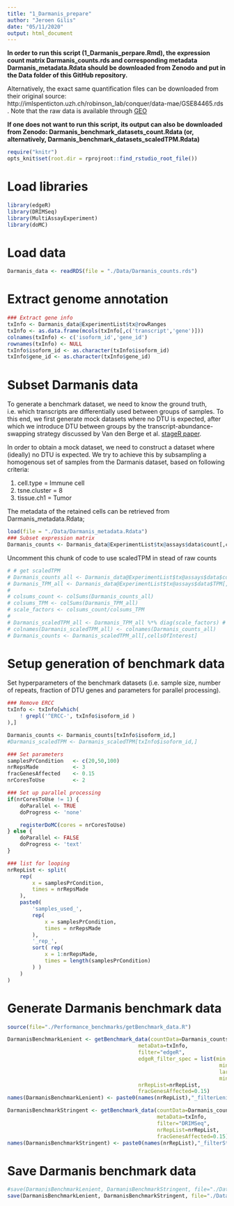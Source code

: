 ```yaml
---
title: "1_Darmanis_prepare"
author: "Jeroen Gilis"
date: "05/11/2020"
output: html_document
---
```


**In order to run this script (1_Darmanis_perpare.Rmd), the expression count matrix Darmanis_counts.rds and corresponding metadata Darmanis_metadata.Rdata should be downloaded from Zenodo and put in the Data folder of this GitHub repository.**

Alternatively, the exact same quantification files can be downloaded from their original source: http://imlspenticton.uzh.ch/robinson_lab/conquer/data-mae/GSE84465.rds . Note that the raw data is available through [GEO](https://www.ncbi.nlm.nih.gov/geo/query/acc.cgi?acc=GSE84465)

**If one does not want to run this script, its output can also be downloaded from Zenodo: Darmanis_benchmark_datasets_count.Rdata (or, alternatively, Darmanis_benchmark_datasets_scaledTPM.Rdata) **

```r
require("knitr")
opts_knit$set(root.dir = rprojroot::find_rstudio_root_file())
```

# Load libraries

```r
library(edgeR)
library(DRIMSeq)
library(MultiAssayExperiment)
library(doMC)
```

# Load data

```r
Darmanis_data <- readRDS(file = "./Data/Darmanis_counts.rds")
```

# Extract genome annotation

```r
### Extract gene info
txInfo <- Darmanis_data@ExperimentList$tx@rowRanges
txInfo <- as.data.frame(mcols(txInfo[,c('transcript','gene')]))
colnames(txInfo) <- c('isoform_id','gene_id')
rownames(txInfo) <- NULL
txInfo$isoform_id <- as.character(txInfo$isoform_id)
txInfo$gene_id <- as.character(txInfo$gene_id)
```

# Subset Darmanis data

To generate a benchmark dataset, we need to know the ground truth, i.e. which transcripts are differentially used between groups of samples. To this end, we first generate mock datasets where no DTU is expected, after which we introduce DTU between groups by the transcript-abundance-swapping strategy discussed by Van den Berge et al. [stageR paper](https://doi.org/10.1186/s13059-017-1277-0).

In order to obtain a mock dataset, we need to construct a dataset where (ideally) no DTU is expected. We try to achieve this by subsampling a homogenous set of samples from the Darmanis dataset, based on following criteria:

1. cell.type = Immune cell
2. tsne.cluster = 8
3. tissue.ch1 = Tumor

The metadata of the retained cells can be retrieved from Darmanis_metadata.Rdata;

```r
load(file = "./Data/Darmanis_metadata.Rdata")
### Subset expression matrix
Darmanis_counts <- Darmanis_data@ExperimentList$tx@assays$data$count[,cellsOfInterest] # count input
```

Uncomment this chunk of code to use scaledTPM in stead  of raw counts

```r
# # get scaledTPM
# Darmanis_counts_all <- Darmanis_data@ExperimentList$tx@assays$data$count[,cellsOfInterest] # count input
# Darmanis_TPM_all <- Darmanis_data@ExperimentList$tx@assays$data$TPM[,cellsOfInterest] # TPM input
# 
# colsums_count <- colSums(Darmanis_counts_all)
# colsums_TPM <- colSums(Darmanis_TPM_all)
# scale_factors <- colsums_count/colsums_TPM
# 
# Darmanis_scaledTPM_all <- Darmanis_TPM_all %*% diag(scale_factors) # scaledTPM input
# colnames(Darmanis_scaledTPM_all) <- colnames(Darmanis_counts_all)
# Darmanis_counts <- Darmanis_scaledTPM_all[,cellsOfInterest]
```

# Setup generation of benchmark data

Set hyperparameters of the benchmark datasets (i.e. sample size, number of repeats, fraction of DTU genes and parameters for parallel processing).

```r
### Remove ERCC
txInfo <- txInfo[which(
    ! grepl('^ERCC-', txInfo$isoform_id )
),]

Darmanis_counts <- Darmanis_counts[txInfo$isoform_id,]
#Darmanis_scaledTPM <- Darmanis_scaledTPM[txInfo$isoform_id,]

### Set parameters
samplesPrCondition   <- c(20,50,100)
nrRepsMade           <- 3
fracGenesAffected    <- 0.15
nrCoresToUse         <- 2

### Set up parallel processing
if(nrCoresToUse != 1) {
    doParallel <- TRUE
    doProgress <- 'none'

    registerDoMC(cores = nrCoresToUse)
} else {
    doParallel <- FALSE
    doProgress <- 'text'
}

### list for looping
nrRepList <- split(
    rep(
        x = samplesPrCondition,
        times = nrRepsMade
    ),
    paste0(
        'samples_used_',
        rep(
            x = samplesPrCondition,
            times = nrRepsMade
        ),
        '_rep_',
        sort( rep(
            x = 1:nrRepsMade,
            times = length(samplesPrCondition)
        ) )
    )
)
```

# Generate Darmanis benchmark data

```r
source(file="./Performance_benchmarks/getBenchmark_data.R")
```

```r
DarmanisBenchmarkLenient <- getBenchmark_data(countData=Darmanis_counts, 
                                          metaData=txInfo,
                                          filter="edgeR",
                                          edgeR_filter_spec = list(min.count = 1, 
                                                                    min.total.count = 0, 
                                                                    large.n = 0, 
                                                                    min.prop = 0.5),
                                          nrRepList=nrRepList, 
                                          fracGenesAffected=0.15)
names(DarmanisBenchmarkLenient) <- paste0(names(nrRepList),"_filterLenient")

DarmanisBenchmarkStringent <- getBenchmark_data(countData=Darmanis_counts,
                                                metaData=txInfo,
                                                filter="DRIMSeq", 
                                                nrRepList=nrRepList, 
                                                fracGenesAffected=0.15)
names(DarmanisBenchmarkStringent) <- paste0(names(nrRepList),"_filterStringent")
```

# Save Darmanis benchmark data

```r
#save(DarmanisBenchmarkLenient, DarmanisBenchmarkStringent, file="./Data/Darmanis_benchmark_datasets_count.Rdata")
save(DarmanisBenchmarkLenient, DarmanisBenchmarkStringent, file="./Data/Darmanis_benchmark_datasets_scaledTPM.Rdata")
```
